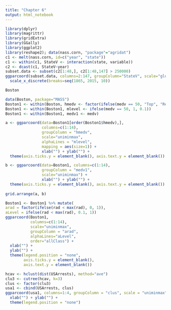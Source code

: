```yaml
---
title: "Chapter 6"
output: html_notebook
---
```




```r
library(dplyr)
library(magrittr)
library(gridExtra)
library(GGally)
library(ggplot2)
library(reshape2); data(nass.corn, "package"="agridat")
c1 <- melt(nass.corn, id=c("year", "state"))
c1 <- within(c1, StateV <- interaction(state, variable))
c2 <- dcast(c1, StateV~year)
subset.data <- subset(c2[1:48,], c2[1:48,147] > 250000)
ggparcoord(subset.data, columns=2:147, groupColumn="StateV", scale="globalminmax") +
  scale_x_discrete(breaks=seq(1865, 2015, 10))
```
```r
Boston
```

```r

data(Boston, package="MASS")
Boston1 <- within(Boston, hmedv <- factor(ifelse(medv == 50, "Top", "Rest")))
Boston1 <- within(Boston1, mlevel <- ifelse(medv == 50, 1, 0.1))
Boston1 <- within(Boston1, medv1 <- medv)


```

```r
a <- ggparcoord(data=Boston1[order(Boston1$hmedv),], 
                columns=c(1:14), 
                groupColumn = "hmedv",
                scale="uniminmax",
                alphaLines = "mlevel",
                mapping = aes(size=1)) + 
                xlab("") + ylab("") +
  theme(axis.ticks.y = element_blank(), axis.text.y = element_blank())

b <- ggparcoord(data=Boston1, columns=c(1:14),
                groupColumn = "medv1",
                scale="uniminmax") +
                xlab("") + ylab("") +
  theme(axis.ticks.y = element_blank(), axis.text.y = element_blank())
  
grid.arrange(a, b)
```

```r
Boston1 <- Boston1 %>% mutate(
arad = factor(ifelse(rad < max(rad), 0, 1)),
aLevel = ifelse(rad < max(rad), 0.1, 1))
ggparcoord(Boston1, 
           columns=c(1:14), 
           scale="uniminmax", 
           groupColumn = "arad",
           alphaLines="aLevel",
           order="allClass") +
  xlab("") +
  ylab("") +
  theme(legend.position = "none",
        axis.ticks.y = element_blank(),
        axis.text.y = element_blank())
```


```r
hcav <- hclust(dist(USArrests), method="ave")
clu3 <- cutree(hcav, k=3)
clus <- factor(clu3)
usa1 <- cbind(USArrests, clus)
ggparcoord(usa1, columns=1:4, groupColumn = "clus", scale = "uniminmax", mapping=aes(size=10)) +
  xlab("") + ylab("") +
  theme(legend.position = "none")
```


